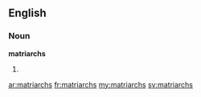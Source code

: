 ==English==

===Noun===
'''matriarchs'''

# {{plural of|[[matriarch]]}}

[[ar:matriarchs]]
[[fr:matriarchs]]
[[my:matriarchs]]
[[sv:matriarchs]]